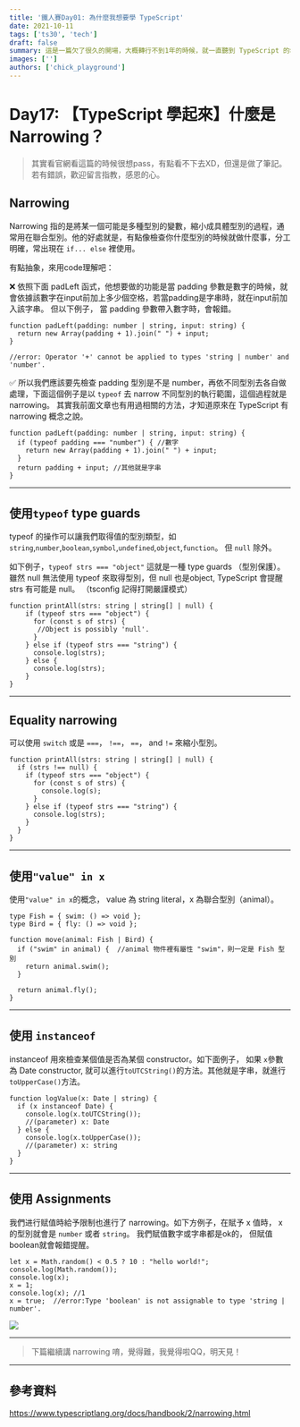 ```yaml
---
title: '鐵人賽Day01: 為什麼我想要學 TypeScript'
date: 2021-10-11
tags: ['ts30', 'tech']
draft: false
summary: 這是一篇欠了很久的開場，大概轉行不到1年的時候，就一直聽到 TypeScript 的名字，想說到底是啥
images: ['']
authors: ['chick_playground']
---
```


# Day17: 【TypeScript 學起來】什麼是 Narrowing？

> 其實看官網看這篇的時候很想pass，有點看不下去XD，但還是做了筆記。若有錯誤，歡迎留言指教，感恩的心。

## Narrowing

Narrowing 指的是將某一個可能是多種型別的變數，縮小成具體型別的過程，通常用在聯合型別。他的好處就是，有點像檢查你什麼型別的時候就做什麼事，分工明確，常出現在 `if... else` 裡使用。

有點抽象，來用code理解吧：

❌ 依照下面 padLeft 函式，他想要做的功能是當 padding 參數是數字的時候，就會依據該數字在input前加上多少個空格，若當padding是字串時，就在input前加入該字串。 但以下例子， 當 padding 參數帶入數字時，會報錯。

```javascript=
function padLeft(padding: number | string, input: string) {
  return new Array(padding + 1).join(" ") + input;
}

//error: Operator '+' cannot be applied to types 'string | number' and 'number'.
```

✅ 所以我們應該要先檢查 padding 型別是不是 number，再依不同型別去各自做處理，下面這個例子是以 `typeof` 去 narrow 不同型別的執行範圍，這個過程就是 narrowing。 其實我前面文章也有用過相關的方法，才知道原來在 TypeScript 有 narrowing 概念之說。

```javascript=
function padLeft(padding: number | string, input: string) {
  if (typeof padding === "number") { //數字
    return new Array(padding + 1).join(" ") + input;
  }
  return padding + input; //其他就是字串
}
```

---

## 使用`typeof` type guards

typeof 的操作可以讓我們取得值的型別類型，如`string`,`number`,`boolean`,`symbol`,`undefined`,`object`,`function`。 但 `null` 除外。

如下例子，`typeof strs === "object"` 這就是一種 type guards （型別保護）。雖然 null 無法使用 typeof 來取得型別，但 null 也是object, TypeScript 會提醒 strs 有可能是 null。 （tsconfig 記得打開嚴謹模式）

```javascript=
function printAll(strs: string | string[] | null) {
    if (typeof strs === "object") {
      for (const s of strs) {
       //Object is possibly 'null'.
      }
    } else if (typeof strs === "string") {
      console.log(strs);
    } else {
      console.log(strs);
    }
}
```

---

## Equality narrowing

可以使用 `switch` 或是 `===`， `!==`， `==`， and `!=` 來縮小型別。

```typescript=
function printAll(strs: string | string[] | null) {
  if (strs !== null) {
    if (typeof strs === "object") {
      for (const s of strs) {
        console.log(s);
      }
    } else if (typeof strs === "string") {
      console.log(strs);
    }
  }
}
```

---

## 使用`"value" in x`

使用`"value" in x`的概念， value 為 string literal，x 為聯合型別（animal）。

```javascript=
type Fish = { swim: () => void };
type Bird = { fly: () => void };

function move(animal: Fish | Bird) {
  if ("swim" in animal) {  //animal 物件裡有屬性 "swim"，則一定是 Fish 型別
    return animal.swim();
  }

  return animal.fly();
}
```

---

## 使用 `instanceof`

instanceof 用來檢查某個值是否為某個 constructor。如下面例子， 如果 `x`參數為 Date constructor, 就可以進行`toUTCString()`的方法。其他就是字串，就進行`toUpperCase()`方法。

```javascript=
function logValue(x: Date | string) {
  if (x instanceof Date) {
    console.log(x.toUTCString());
    //(parameter) x: Date
  } else {
    console.log(x.toUpperCase());
    //(parameter) x: string
  }
}
```

---

## 使用 Assignments

我們进行赋值時給予限制也進行了 narrowing。如下方例子，在賦予 x 值時， x 的型別就會是 `number` 或者 `string`。 我們賦值數字或字串都是ok的， 但賦值boolean就會報錯提醒。

```javascript=
let x = Math.random() < 0.5 ? 10 : "hello world!";
console.log(Math.random());
console.log(x);
x = 1;
console.log(x); //1
x = true;  //error:Type 'boolean' is not assignable to type 'string | number'.
```

![](https://i.imgur.com/63O02bk.png)

---

> 下篇繼續講 narrowing 唷，覺得難，我覺得啦QQ，明天見！

---

## 參考資料

https://www.typescriptlang.org/docs/handbook/2/narrowing.html

